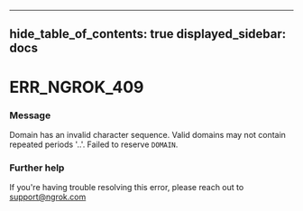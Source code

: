

---
hide_table_of_contents: true
displayed_sidebar: docs
---


# ERR_NGROK_409

### Message
Domain has an invalid character sequence. Valid domains may not contain repeated periods '..'. Failed to reserve `DOMAIN`.

<ErrorDetails error="err_ngrok_409" />



### Further help
If you're having trouble resolving this error, please reach out to [support@ngrok.com](mailto:support@ngrok.com?subject=Help%20with%20ERR_NGROK_409)

